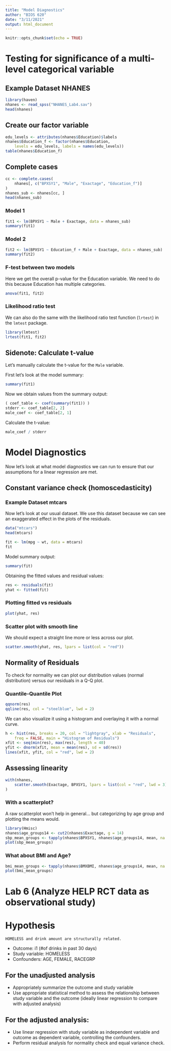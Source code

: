 ```yaml
---
title: "Model Diagnostics"
author: "BIOS 620"
date: "3/11/2021"
output: html_document
---
```


```r
knitr::opts_chunk$set(echo = TRUE)
```

# Testing for significance of a multi-level categorical variable

## Example Dataset NHANES

```r
library(haven)
nhanes <- read_spss("NHANES_Lab4.sav")
head(nhanes)
```

## Create our factor variable

```r
edu_levels <- attributes(nhanes$Education)$labels
nhanes$Education_f <- factor(nhanes$Education,
    levels = edu_levels, labels = names(edu_levels))
table(nhanes$Education_f)
```

## Complete cases

```r
cc <- complete.cases(
    nhanes[, c("BPXSY1", "Male", "Exactage", "Education_f")]
)
nhanes_sub <- nhanes[cc, ]
head(nhanes_sub)
```

### Model 1

```r
fit1 <- lm(BPXSY1 ~ Male + Exactage, data = nhanes_sub)
summary(fit1)
```

### Model 2

```r
fit2 <- lm(BPXSY1 ~ Education_f + Male + Exactage, data = nhanes_sub)
summary(fit2)
```

### F-test between two models

Here we get the overall p-value for the Education variable. We need to
do this because Education has multiple categories.

```r
anova(fit1, fit2)
```

### Likelihood ratio test

We can also do the same with the likelihood ratio test function (`lrtest`) in
the `lmtest` package.

```r
library(lmtest)
lrtest(fit1, fit2)
```

## Sidenote: Calculate t-value

Let's manually calculate the t-value for the `Male` variable.

First let's look at the model summary:

```r
summary(fit1)
```

Now we obtain values from the summary output:

```r
( coef_table <- coef(summary(fit1)) )
stderr <- coef_table[2, 2]
male_coef <- coef_table[2, 1]
```

Calculate the t-value:

```r
male_coef / stderr
```

# Model Diagnostics

Now let's look at what model diagnostics we can run to ensure that our
assumptions for a linear regression are met. 

## Constant variance check (homoscedasticity)

### Example Dataset mtcars

Now let's look at our usual dataset. We use this dataset because we can
see an exaggerated effect in the plots of the residuals.

```r
data("mtcars")
head(mtcars)
```

```r
fit <- lm(mpg ~ wt, data = mtcars)
fit
```

Model summary output: 

```r
summary(fit)
```

Obtaining the fitted values and residual values:

```r
res <- residuals(fit)
yhat <- fitted(fit)
```

### Plotting fitted vs residuals

```r
plot(yhat, res)
```

### Scatter plot with smooth line

We should expect a straight line more or less across our plot.

```r
scatter.smooth(yhat, res, lpars = list(col = "red"))
```

## Normality of Residuals

To check for normality we can plot our distribution values (normal distribution)
versus our residuals in a Q-Q plot.

### Quantile-Quantile Plot

```r
qqnorm(res)
qqline(res, col = "steelblue", lwd = 2)
```

We can also visualize it using a histogram and overlaying it with a normal
curve.

```r
h <- hist(res, breaks = 20, col = "lightgray", xlab = "Residuals",
    freq = FALSE, main = "Histogram of Residuals")
xfit <- seq(min(res), max(res), length = 40)
yfit <- dnorm(xfit, mean = mean(res), sd = sd(res))
lines(xfit, yfit, col = "red", lwd = 2)
```

## Assessing linearity

```r
with(nhanes,
    scatter.smooth(Exactage, BPXSY1, lpars = list(col = "red", lwd = 3), span = 0.1)
)
```

### With a scatterplot?

A raw scatterplot won't help in general... but categorizing by age group
and plotting the means would.

```r
library(Hmisc)
nhanes$age_groups14 <- cut2(nhanes$Exactage, g = 14)
sbp_mean_groups <- tapply(nhanes$BPXSY1, nhanes$age_groups14, mean, na.rm = TRUE)
plot(sbp_mean_groups)
```

### What about BMI and Age?

```r
bmi_mean_groups <- tapply(nhanes$BMXBMI, nhanes$age_groups14, mean, na.rm = TRUE)
plot(bmi_mean_groups)
```

# Lab 6 (Analyze HELP RCT data as observational study)

# Hypothesis

```
HOMELESS and drink amount are structurally related.
```

* Outcome: i1 (\#of drinks in past 30 days)
* Study variable: HOMELESS
* Confounders: AGE, FEMALE, RACEGRP

## For the unadjusted analysis

* Appropriately summarize the outcome and study variable
* Use appropriate statistical method to assess the relationship between study
variable and the outcome (ideally linear regression to compare with adjusted
analysis)


## For the adjusted analysis:

* Use linear regression with study variable as independent variable and outcome
as dependent variable, controlling the confounders.
* Perform residual analysis for normality check and equal variance check.
